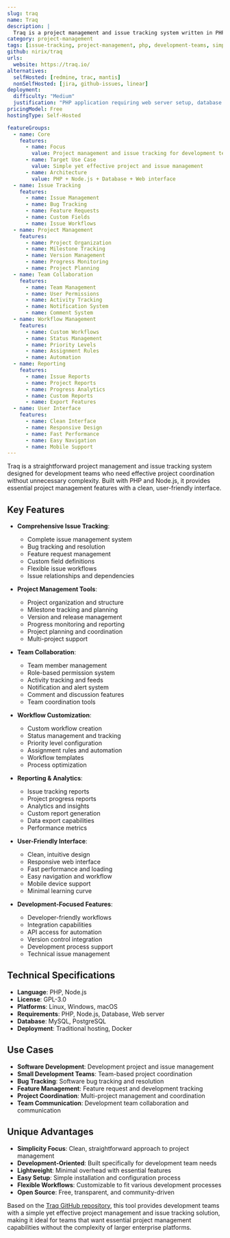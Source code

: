 ```yaml
---
slug: traq
name: Traq
description: |
  Traq is a project management and issue tracking system written in PHP. It provides a comprehensive platform for managing projects, tracking issues, and coordinating team activities with a focus on simplicity and effectiveness for development teams.
category: project-management
tags: [issue-tracking, project-management, php, development-teams, simple]
github: nirix/traq
urls:
  website: https://traq.io/
alternatives:
  selfHosted: [redmine, trac, mantis]
  nonSelfHosted: [jira, github-issues, linear]
deployment:
  difficulty: "Medium"
  justification: "PHP application requiring web server setup, database configuration, and proper environment setup. Well-documented but requires technical configuration."
pricingModel: Free
hostingType: Self-Hosted

featureGroups:
  - name: Core
    features:
      - name: Focus
        value: Project management and issue tracking for development teams
      - name: Target Use Case
        value: Simple yet effective project and issue management
      - name: Architecture
        value: PHP + Node.js + Database + Web interface
  - name: Issue Tracking
    features:
      - name: Issue Management
      - name: Bug Tracking
      - name: Feature Requests
      - name: Custom Fields
      - name: Issue Workflows
  - name: Project Management
    features:
      - name: Project Organization
      - name: Milestone Tracking
      - name: Version Management
      - name: Progress Monitoring
      - name: Project Planning
  - name: Team Collaboration
    features:
      - name: Team Management
      - name: User Permissions
      - name: Activity Tracking
      - name: Notification System
      - name: Comment System
  - name: Workflow Management
    features:
      - name: Custom Workflows
      - name: Status Management
      - name: Priority Levels
      - name: Assignment Rules
      - name: Automation
  - name: Reporting
    features:
      - name: Issue Reports
      - name: Project Reports
      - name: Progress Analytics
      - name: Custom Reports
      - name: Export Features
  - name: User Interface
    features:
      - name: Clean Interface
      - name: Responsive Design
      - name: Fast Performance
      - name: Easy Navigation
      - name: Mobile Support
---
```


Traq is a straightforward project management and issue tracking system designed for development teams who need effective project coordination without unnecessary complexity. Built with PHP and Node.js, it provides essential project management features with a clean, user-friendly interface.

## Key Features

- **Comprehensive Issue Tracking**:

  - Complete issue management system
  - Bug tracking and resolution
  - Feature request management
  - Custom field definitions
  - Flexible issue workflows
  - Issue relationships and dependencies

- **Project Management Tools**:

  - Project organization and structure
  - Milestone tracking and planning
  - Version and release management
  - Progress monitoring and reporting
  - Project planning and coordination
  - Multi-project support

- **Team Collaboration**:

  - Team member management
  - Role-based permission system
  - Activity tracking and feeds
  - Notification and alert system
  - Comment and discussion features
  - Team coordination tools

- **Workflow Customization**:

  - Custom workflow creation
  - Status management and tracking
  - Priority level configuration
  - Assignment rules and automation
  - Workflow templates
  - Process optimization

- **Reporting & Analytics**:

  - Issue tracking reports
  - Project progress reports
  - Analytics and insights
  - Custom report generation
  - Data export capabilities
  - Performance metrics

- **User-Friendly Interface**:

  - Clean, intuitive design
  - Responsive web interface
  - Fast performance and loading
  - Easy navigation and workflow
  - Mobile device support
  - Minimal learning curve

- **Development-Focused Features**:
  - Developer-friendly workflows
  - Integration capabilities
  - API access for automation
  - Version control integration
  - Development process support
  - Technical issue management

## Technical Specifications

- **Language**: PHP, Node.js
- **License**: GPL-3.0
- **Platforms**: Linux, Windows, macOS
- **Requirements**: PHP, Node.js, Database, Web server
- **Database**: MySQL, PostgreSQL
- **Deployment**: Traditional hosting, Docker

## Use Cases

- **Software Development**: Development project and issue management
- **Small Development Teams**: Team-based project coordination
- **Bug Tracking**: Software bug tracking and resolution
- **Feature Management**: Feature request and development tracking
- **Project Coordination**: Multi-project management and coordination
- **Team Communication**: Development team collaboration and communication

## Unique Advantages

- **Simplicity Focus**: Clean, straightforward approach to project management
- **Development-Oriented**: Built specifically for development team needs
- **Lightweight**: Minimal overhead with essential features
- **Easy Setup**: Simple installation and configuration process
- **Flexible Workflows**: Customizable to fit various development processes
- **Open Source**: Free, transparent, and community-driven

Based on the [Traq GitHub repository](https://github.com/nirix/traq), this tool provides development teams with a simple yet effective project management and issue tracking solution, making it ideal for teams that want essential project management capabilities without the complexity of larger enterprise platforms.
